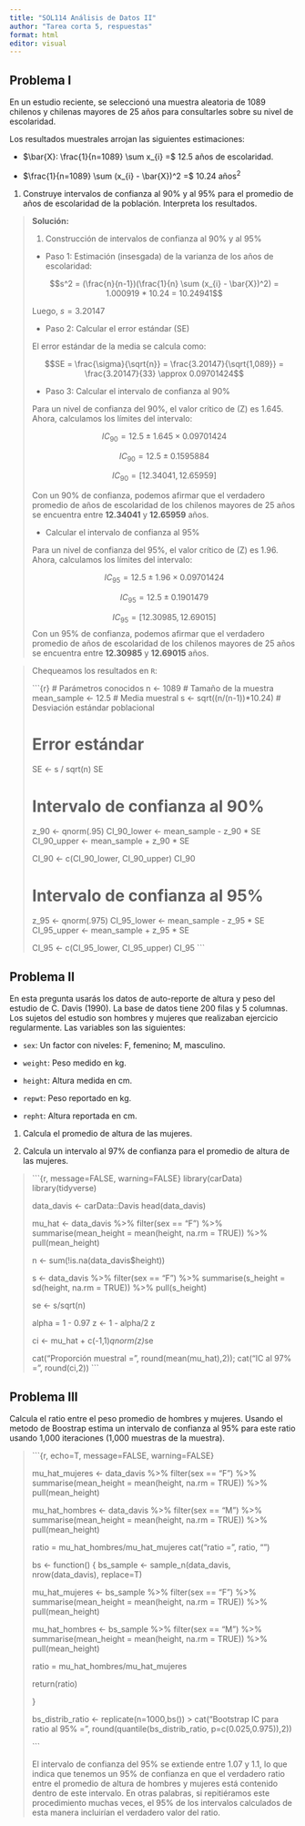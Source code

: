```yaml
---
title: "SOL114 Análisis de Datos II"
author: "Tarea corta 5, respuestas"
format: html
editor: visual
---
```


## Problema I

En un estudio reciente, se seleccionó una muestra aleatoria de 1089 chilenos y chilenas mayores de 25 años para consultarles sobre su nivel de escolaridad.

Los resultados muestrales arrojan las siguientes estimaciones:

-   $\bar{X}: \frac{1}{n=1089} \sum x_{i} =$ 12.5 años de escolaridad.

-   $\frac{1}{n=1089} \sum (x_{i} - \bar{X})^2 =$ 10.24 años$^2$

1.  Construye intervalos de confianza al 90% y al 95% para el promedio de años de escolaridad de la población. Interpreta los resultados.

> **Solución:**
>
> 1.  Construcción de intervalos de confianza al 90% y al 95%
>
> -   Paso 1: Estimación (insesgada) de la varianza de los años de escolaridad:
>
> $$s^2 =  (\frac{n}{n-1})(\frac{1}{n} \sum (x_{i} - \bar{X})^2) =  1.000919 * 10.24 = 10.24941$$
>
> Luego, $s=3.20147$
>
> -   Paso 2: Calcular el error estándar (SE)
>
> El error estándar de la media se calcula como:
>
> $$SE = \frac{\sigma}{\sqrt{n}} = \frac{3.20147}{\sqrt{1,089}} = \frac{3.20147}{33} \approx 0.09701424$$
>
> -   Paso 3: Calcular el intervalo de confianza al 90%
>
> Para un nivel de confianza del 90%, el valor crítico de (Z) es 1.645. Ahora, calculamos los límites del intervalo:
>
> $$IC_{90} = 12.5 \pm 1.645 \times 0.09701424$$
>
> $$IC_{90} = 12.5 \pm 0.1595884$$
>
> $$IC_{90} = [12.34041, 12.65959]$$
>
> Con un 90% de confianza, podemos afirmar que el verdadero promedio de años de escolaridad de los chilenos mayores de 25 años se encuentra entre **12.34041** y **12.65959** años.
>
> -   Calcular el intervalo de confianza al 95%
>
> Para un nivel de confianza del 95%, el valor crítico de (Z) es 1.96. Ahora, calculamos los límites del intervalo:
>
> $$IC_{95} = 12.5 \pm 1.96 \times 0.09701424$$
>
> $$IC_{95} = 12.5 \pm 0.1901479$$
>
> $$IC_{95} = [12.30985, 12.69015]$$ Con un 95% de confianza, podemos afirmar que el verdadero promedio de años de escolaridad de los chilenos mayores de 25 años se encuentra entre **12.30985** y **12.69015** años.

> Chequeamos los resultados en `R`:
>
> ```{r}
> # Parámetros conocidos
> n <- 1089 # Tamaño de la muestra
> mean_sample <- 12.5 # Media muestral
> s <- sqrt((n/(n-1))*10.24) # Desviación estándar poblacional
>
> # Error estándar
> SE <- s / sqrt(n)
> SE
>
> # Intervalo de confianza al 90%
> z_90 <- qnorm(.95)
> CI_90_lower <- mean_sample - z_90 * SE
> CI_90_upper <- mean_sample + z_90 * SE
>
> CI_90 <- c(CI_90_lower, CI_90_upper)
> CI_90
>
> # Intervalo de confianza al 95%
> z_95 <- qnorm(.975)
> CI_95_lower <- mean_sample - z_95 * SE
> CI_95_upper <- mean_sample + z_95 * SE
>
> CI_95 <- c(CI_95_lower, CI_95_upper)
> CI_95
> ```

## Problema II

En esta pregunta usarás los datos de auto-reporte de altura y peso del estudio de C. Davis (1990). La base de datos tiene 200 filas y 5 columnas. Los sujetos del estudio son hombres y mujeres que realizaban ejercicio regularmente. Las variables son las siguientes:

-   `sex`: Un factor con niveles: F, femenino; M, masculino.

-   `weight`: Peso medido en kg.

-   `height`: Altura medida en cm.

-   `repwt`: Peso reportado en kg.

-   `repht`: Altura reportada en cm.

1.  Calcula el promedio de altura de las mujeres.

2.  Calcula un intervalo al 97% de confianza para el promedio de altura de las mujeres.

> ```{r, message=FALSE, warning=FALSE}
> library(carData)
> library(tidyverse)
>
> data_davis <- carData::Davis
> head(data_davis)
>
> mu_hat <- data_davis %>% filter(sex == "F") %>%
>   summarise(mean_height = mean(height, na.rm = TRUE)) %>%
>   pull(mean_height)
>
> n  <- sum(!is.na(data_davis$height))
>
> s <- data_davis %>% filter(sex == "F") %>%
>   summarise(s_height = sd(height, na.rm = TRUE)) %>%
>   pull(s_height)
>
> se <- s/sqrt(n)
>
> alpha = 1 - 0.97
> z <- 1 - alpha/2
> z
>
> ci <- mu_hat + c(-1,1)*qnorm(z)*se
>
> cat("Proporción muestral =", round(mean(mu_hat),2));
> cat("IC al 97% =", round(ci,2))
> ```

## Problema III

Calcula el ratio entre el peso promedio de hombres y mujeres. Usando el metodo de Boostrap estima un intervalo de confianza al 95% para este ratio usando 1,000 iteraciones (1,000 muestras de la muestra).

> ```{r, echo=T, message=FALSE, warning=FALSE}
>
>   mu_hat_mujeres <- data_davis %>% filter(sex == "F") %>%
>   summarise(mean_height = mean(height, na.rm = TRUE)) %>%
>   pull(mean_height)
>   
>   mu_hat_hombres <- data_davis %>% filter(sex == "M") %>%
>   summarise(mean_height = mean(height, na.rm = TRUE)) %>%
>   pull(mean_height)
>   
>   ratio = mu_hat_hombres/mu_hat_mujeres
>   cat("ratio = ", ratio, "\n")
>
> bs <- function() {
>   bs_sample <- sample_n(data_davis, nrow(data_davis), replace=T)
>   
>   mu_hat_mujeres <- bs_sample %>% filter(sex == "F") %>%
>   summarise(mean_height = mean(height, na.rm = TRUE)) %>%
>   pull(mean_height)
>   
>   mu_hat_hombres <- bs_sample %>% filter(sex == "M") %>%
>   summarise(mean_height = mean(height, na.rm = TRUE)) %>%
>   pull(mean_height)
>   
>   ratio = mu_hat_hombres/mu_hat_mujeres
>   
>   return(ratio)
>   
> }
>
> bs_distrib_ratio <- replicate(n=1000,bs())
> >
> cat("Bootstrap IC para ratio al 95% =", round(quantile(bs_distrib_ratio, p=c(0.025,0.975)),2))
>
> ```
>
> El intervalo de confianza del 95% se extiende entre 1.07 y 1.1, lo que indica que tenemos un 95% de confianza en que el verdadero ratio entre el promedio de altura de hombres y mujeres está contenido dentro de este intervalo. En otras palabras, si repitiéramos este procedimiento muchas veces, el 95% de los intervalos calculados de esta manera incluirían el verdadero valor del ratio.
